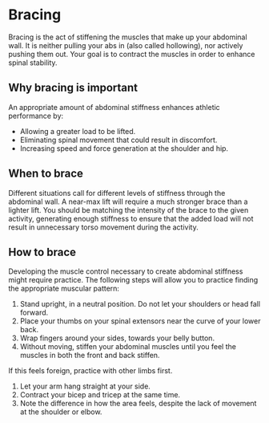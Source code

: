 # Bracing

Bracing is the act of stiffening the muscles that make up your abdominal wall. It is neither pulling your abs in (also called hollowing), nor actively pushing them out. Your goal is to contract the muscles in order to enhance spinal stability. 


## Why bracing is important

An appropriate amount of abdominal stiffness enhances athletic performance by: 

* Allowing a greater load to be lifted.
* Eliminating spinal movement that could result in discomfort.
* Increasing speed and force generation at the shoulder and hip.


## When to brace

Different situations call for different levels of stiffness through the abdominal wall. A near-max lift will require a much stronger brace than a lighter lift. You should be matching the intensity of the brace to the given activity, generating enough stiffness to ensure that the added load will not result in unnecessary torso movement during the activity.



## How to brace

Developing the muscle control necessary to create abdominal stiffness might require practice. The following steps will allow you to practice finding the appropriate muscular pattern:

1. Stand upright, in a neutral position. Do not let your shoulders or head fall forward.
2. Place your thumbs on your spinal extensors near the curve of your lower back.
3. Wrap fingers around your sides, towards your belly button.
4. Without moving, stiffen your abdominal muscles until you feel the muscles in both the front and back stiffen.

If this feels foreign, practice with other limbs first. 

1. Let your arm hang straight at your side.
2. Contract your bicep and tricep at the same time.
3. Note the difference in how the area feels, despite the lack of movement at the shoulder or elbow. 
